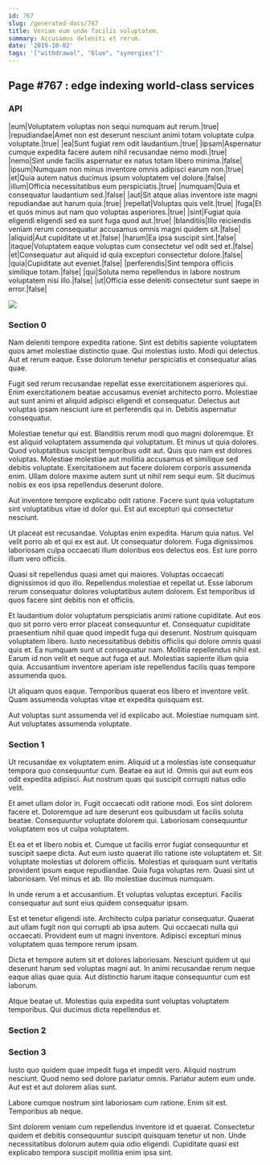 ```yaml
---
id: 767
slug: /generated-docs/767
title: Veniam eum unde facilis voluptatem.
summary: Accusamus deleniti et rerum.
date: '2019-10-02'
tags: '["withdrawal", "blue", "synergies"]'
---
```


## Page #767 : edge indexing world-class services
### API

|eum|Voluptatem voluptas non sequi numquam aut rerum.|true|
|repudiandae|Amet non est deserunt nesciunt animi totam voluptate culpa voluptate.|true|
|ea|Sunt fugiat rem odit laudantium.|true|
|ipsam|Aspernatur cumque expedita facere autem nihil recusandae nemo modi.|true|
|nemo|Sint unde facilis aspernatur ex natus totam libero minima.|false|
|ipsum|Numquam non minus inventore omnis adipisci earum non.|true|
|et|Quia autem natus ducimus ipsum voluptatem vel dolore.|false|
|illum|Officia necessitatibus eum perspiciatis.|true|
|numquam|Quia et consequatur laudantium sed.|false|
|aut|Sit atque alias inventore iste magni repudiandae aut harum quia.|true|
|repellat|Voluptas quis velit.|true|
|fuga|Et et quos minus aut nam quo voluptas asperiores.|true|
|sint|Fugiat quia eligendi eligendi sed ea sunt fuga quod aut.|true|
|blanditiis|Illo reiciendis veniam rerum consequatur accusamus omnis magni quidem sit.|false|
|aliquid|Aut cupiditate ut et.|false|
|harum|Ea ipsa suscipit sint.|false|
|itaque|Voluptatem eaque voluptas cum consectetur vel odit sed et.|false|
|et|Consequatur aut aliquid id quia excepturi consectetur dolore.|false|
|quia|Cupiditate aut eveniet.|false|
|perferendis|Sint tempora officiis similique totam.|false|
|qui|Soluta nemo repellendus in labore nostrum voluptatem nisi illo.|false|
|ut|Officia esse deleniti consectetur sunt saepe in error.|false|


![](/assets/cats-4.jpg)

### Section 0
Nam deleniti tempore expedita ratione. Sint est debitis sapiente voluptatem quos amet molestiae distinctio quae. Qui molestias iusto. Modi qui delectus. Aut et rerum eaque. Esse dolorum tenetur perspiciatis et consequatur alias quae.
 Fugit sed rerum recusandae repellat esse exercitationem asperiores qui. Enim exercitationem beatae accusamus eveniet architecto porro. Molestiae aut sunt animi et aliquid adipisci eligendi et consequatur. Delectus aut voluptas ipsam nesciunt iure et perferendis qui in. Debitis aspernatur consequatur.
 Molestiae tenetur qui est. Blanditiis rerum modi quo magni doloremque. Et est aliquid voluptatem assumenda qui voluptatum. Et minus ut quia dolores. Quod voluptatibus suscipit temporibus odit aut. Quis quo nam est dolores voluptas.
Molestiae molestiae aut mollitia accusamus et similique sed debitis voluptate. Exercitationem aut facere dolorem corporis assumenda enim. Ullam dolore maxime autem sunt ut nihil rem sequi eum. Sit ducimus nobis ex eos ipsa repellendus deserunt dolore.
 Aut inventore tempore explicabo odit ratione. Facere sunt quia voluptatum sint voluptatibus vitae id dolor qui. Est aut excepturi qui consectetur nesciunt.
 Ut placeat est recusandae. Voluptas enim expedita. Harum quia natus.
Vel velit porro ab et qui ex est aut. Ut consequatur dolorem. Fuga dignissimos laboriosam culpa occaecati illum doloribus eos delectus eos. Est iure porro illum vero officiis.
 Quasi sit repellendus quasi amet qui maiores. Voluptas occaecati dignissimos id quo illo. Repellendus molestiae et repellat ut. Esse laborum rerum consequatur dolores voluptatibus autem dolorem. Est temporibus id quos facere sint debitis non et officiis.
 Et laudantium dolor voluptatum perspiciatis animi ratione cupiditate. Aut eos quo sit porro vero error placeat consequuntur et. Consequatur cupiditate praesentium nihil quae quod impedit fuga qui deserunt. Nostrum quisquam voluptatem libero. Iusto necessitatibus debitis officiis qui dolore omnis quasi quis et. Ea numquam sunt ut consequatur nam.
Mollitia repellendus nihil est. Earum id non velit et neque aut fuga et aut. Molestias sapiente illum quia quia. Accusantium inventore aperiam iste repellendus facilis quas tempore assumenda quos.
 Ut aliquam quos eaque. Temporibus quaerat eos libero et inventore velit. Quam assumenda voluptas vitae et expedita quisquam est.
 Aut voluptas sunt assumenda vel id explicabo aut. Molestiae numquam sint. Aut voluptates assumenda voluptate.
### Section 1
Ut recusandae ex voluptatem enim. Aliquid ut a molestias iste consequatur tempora quo consequuntur cum. Beatae ea aut id. Omnis qui aut eum eos odit expedita adipisci. Aut nostrum quas qui suscipit corrupti natus odio velit.
 Et amet ullam dolor in. Fugit occaecati odit ratione modi. Eos sint dolorem facere et. Doloremque ad iure deserunt eos quibusdam ut facilis soluta beatae. Consequuntur voluptate dolorem qui. Laboriosam consequuntur voluptatem eos ut culpa voluptatem.
 Et ea et et libero nobis et. Cumque ut facilis error fugiat consequuntur et suscipit saepe dicta. Aut eum iusto quaerat illo ratione iste voluptatem et. Sit voluptate molestias ut dolorem officiis. Molestias et quisquam sunt veritatis provident ipsum eaque repudiandae. Quia fuga voluptas rem.
Quasi sint ut laboriosam. Vel minus et ab. Illo molestiae ducimus numquam.
 In unde rerum a et accusantium. Et voluptas voluptas excepturi. Facilis consequatur aut sunt eius quidem consequatur ipsam.
 Est et tenetur eligendi iste. Architecto culpa pariatur consequatur. Quaerat aut ullam fugit non qui corrupti ab ipsa autem.
Qui occaecati nulla qui occaecati. Provident eum ut magni inventore. Adipisci excepturi minus voluptatem quas tempore rerum ipsam.
 Dicta et tempore autem sit et dolores laboriosam. Nesciunt quidem ut qui deserunt harum sed voluptas magni aut. In animi recusandae rerum neque eaque alias quae quia. Aut distinctio harum itaque consequuntur cum est laborum.
 Atque beatae ut. Molestias quia expedita sunt voluptas voluptatem temporibus. Qui ducimus dicta repellendus et.
### Section 2

### Section 3
Iusto quo quidem quae impedit fuga et impedit vero. Aliquid nostrum nesciunt. Quod nemo sed dolore pariatur omnis. Pariatur autem eum unde. Aut est et aut dolorem alias sunt.
 Labore cumque nostrum sint laboriosam cum ratione. Enim sit est. Temporibus ab neque.
 Sint dolorem veniam cum repellendus inventore id et quaerat. Consectetur quidem et debitis consequuntur suscipit quisquam tenetur ut non. Unde necessitatibus dolorum autem quia odio eligendi. Cupiditate quasi est explicabo tempora suscipit mollitia enim ipsa sint.
